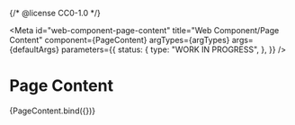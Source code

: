 {/* @license CC0-1.0 */}


<Meta
  id="web-component-page-content"
  title="Web Component/Page Content"
  component={PageContent}
  argTypes={argTypes}
  args={defaultArgs}
  parameters={{
    status: {
      type: "WORK IN PROGRESS",
    },
  }}
/>

# Page Content

<Canvas>
  <Story name="Default" args={exampleArgs}>
    {PageContent.bind({})}
  </Story>
</Canvas>

<ArgsTable story="Default" />
